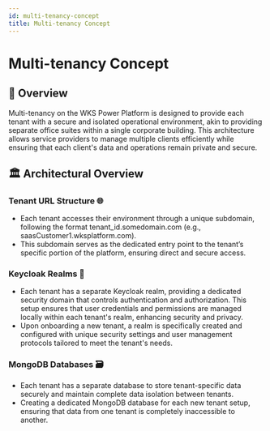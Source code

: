 ```yaml
---
id: multi-tenancy-concept
title: Multi-tenancy Concept
---
```


# Multi-tenancy Concept

## 🌟 Overview

Multi-tenancy on the WKS Power Platform is designed to provide each tenant with a secure and isolated operational environment, akin to providing separate office suites within a single corporate building. This architecture allows service providers to manage multiple clients efficiently while ensuring that each client's data and operations remain private and secure.

## 🏛️ Architectural Overview

### Tenant URL Structure 🌐

- Each tenant accesses their environment through a unique subdomain, following the format tenant_id.somedomain.com (e.g., saasCustomer1.wksplatform.com).
- This subdomain serves as the dedicated entry point to the tenant’s specific portion of the platform, ensuring direct and secure access.

### Keycloak Realms 🔐

- Each tenant has a separate Keycloak realm, providing a dedicated security domain that controls authentication and authorization. This setup ensures that user credentials and permissions are managed locally within each tenant's realm, enhancing security and privacy.
- Upon onboarding a new tenant, a realm is specifically created and configured with unique security settings and user management protocols tailored to meet the tenant's needs.

### MongoDB Databases 🗃️

- Each tenant has a separate database to store tenant-specific data securely and maintain complete data isolation between tenants.
- Creating a dedicated MongoDB database for each new tenant setup, ensuring that data from one tenant is completely inaccessible to another.